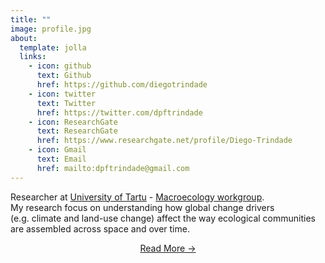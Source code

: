 ```yaml
---
title: ""
image: profile.jpg
about:
  template: jolla
  links:
    - icon: github
      text: Github
      href: https://github.com/diegotrindade
    - icon: twitter
      text: Twitter
      href: https://twitter.com/dpftrindade
    - icon: ResearchGate  
      text: ResearchGate
      href: https://www.researchgate.net/profile/Diego-Trindade
    - icon: Gmail  
      text: Email
      href: mailto:dpftrindade@gmail.com
---
```


Researcher at [University of Tartu](https://ut.ee/en) - [Macroecology workgroup](https://macroecology.ut.ee/en/). <br> My research focus on understanding how global change drivers (e.g. climate and land-use change) affect the way ecological communities are assembled across space and over time.

::: {style="text-align: center"}
[Read More →](../about)
:::
